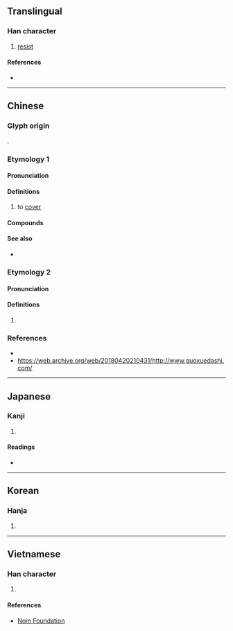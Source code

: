 {{also|摀}}
{{character info}}
==Translingual==

===Han character===
{{Han char|rn=64|rad=手|as=07|sn=10|four=51061|canj=QMMR|ids=⿰扌吾}}

# [[resist]]

====References====
* {{Han ref|kx=0432.220|dkj=12124|dj=0782.130|hdz=31878.090|uh=6342|ud=25410|bh=AEB8|bd=44728}}

----

==Chinese==

===Glyph origin===
{{Han etym}}
{{Han compound|扌|吾|ls=psc|c1=s|c2=p|t1=hand}}.

===Etymology 1===
{{zh-forms|alt=摀}}

====Pronunciation====
{{zh-pron
|m=wǔ
|c=wu2,ng6
|mn=ml:ngō͘/tw:oⁿ
|mc=y
|oc=y
|cat=
}}

====Definitions====
{{zh-hanzi}}

# to [[cover]]
#: {{zh-x|捂臉|to '''cover''' one's face with hands}}

====Compounds====
{{zh-der|捂蓋子|捂捂蓋蓋}}

====See also====
* {{zh-l|蓋}}

===Etymology 2===

====Pronunciation====
{{zh-pron
|m=wú
|cat=
}}

====Definitions====
{{zh-hanzi}}

# {{zh-only|枝捂}}

===References===
* {{R:yue:mfccd}}
* https://web.archive.org/web/20180420210431/http://www.guoxuedashi.com/

----

==Japanese==

===Kanji===
{{ja-kanji|grade=|rs=手07}}

# {{rfdef|ja|sort=手07}}

====Readings====
* {{ja-readings|on=[[ご]] (go)|kun=[[ふれる]] (fureru)}}

----

==Korean==

===Hanja===
{{ko-hanja|hangeul=오|eumhun=|rv=o|mr=o|y=o}}

# {{rfdef|ko|sort=手07}}

----

==Vietnamese==

===Han character===
{{vi-readings|reading=ô|rs=手07}}

# {{rfdef|vi|sort=手07}}

====References====
* [http://nomfoundation.org/common/nom_details.php?codepoint=6342 Nom Foundation]